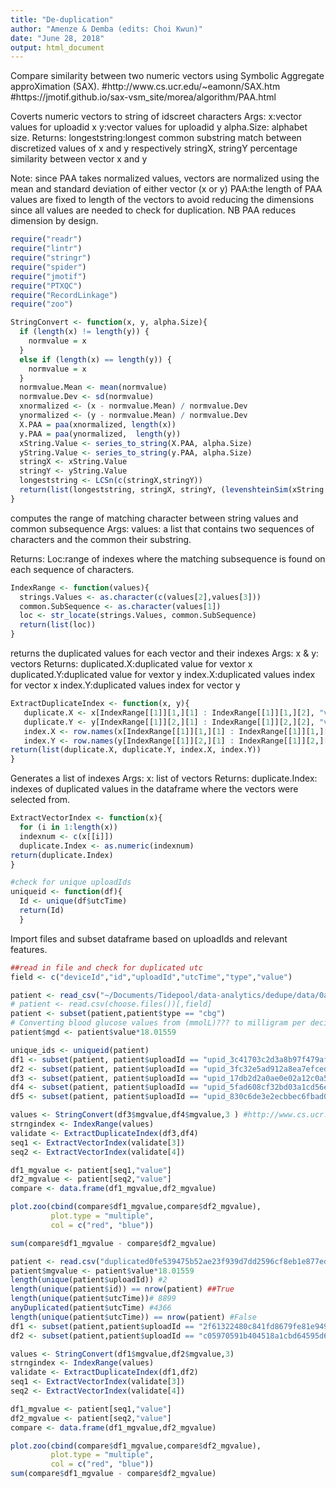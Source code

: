 ```yaml
---
title: "De-duplication"
author: "Amenze & Demba (edits: Choi Kwun)"
date: "June 28, 2018"
output: html_document
---
```


Compare similarity between two numeric vectors using Symbolic Aggregate approXimation (SAX).
#http://www.cs.ucr.edu/~eamonn/SAX.htm
#https://jmotif.github.io/sax-vsm_site/morea/algorithm/PAA.html

Coverts numeric vectors to string of idscreet characters
Args:
    x:vector values for uploadid x 
    y:vector values for uploadid y
    alpha.Size: alphabet size.
Returns:
    longeststring:longest common substring match between discretized values of x and y respectively                  stringX, stringY
    percentage similarity between vector x and y

Note: since PAA takes normalized values, vectors are normalized using the mean and standard deviation of either vector (x or y)
PAA:the length of PAA values are fixed to length of the vectors to avoid reducing the dimensions since all values are needed to check for duplication. NB PAA reduces dimension by design. 
```r
require("readr")
require("lintr")
require("stringr")
require("spider")
require("jmotif")
require("PTXQC")
require("RecordLinkage")
require("zoo")
```

```r
StringConvert <- function(x, y, alpha.Size){
  if (length(x) != length(y)) {
    normvalue = x
  }
  else if (length(x) == length(y)) {
    normvalue = x
  }
  normvalue.Mean <- mean(normvalue)
  normvalue.Dev <- sd(normvalue)
  xnormalized <- (x - normvalue.Mean) / normvalue.Dev
  ynormalized <- (y - normvalue.Mean) / normvalue.Dev
  X.PAA = paa(xnormalized, length(x)) 
  y.PAA = paa(ynormalized,  length(y))
  xString.Value <- series_to_string(X.PAA, alpha.Size)
  yString.Value <- series_to_string(y.PAA, alpha.Size) 
  stringX <- xString.Value
  stringY <- yString.Value
  longeststring <- LCSn(c(stringX,stringY))
  return(list(longeststring, stringX, stringY, (levenshteinSim(xString.Value, yString.Value))))
}
```
computes the range of matching character between string values and common subsequence
  Args:
    values: a list that contains two sequences of characters and the common their substring.

  Returns:
     Loc:range of indexes where the matching subsequence is found on each sequence of characters. 
```r
IndexRange <- function(values){
  strings.Values <- as.character(c(values[2],values[3]))
  common.SubSequence <- as.character(values[1])
  loc <- str_locate(strings.Values, common.SubSequence)
  return(list(loc))
}
```
returns the duplicated values for each vector and their indexes 
  Args:
    x & y: vectors
  Returns:
     duplicated.X:duplicated value for vextor x
     duplicated.Y:duplicated value for vextor y
     index.X:duplicated values index for vector x
     index.Y:duplicated values index for vector y
```r
ExtractDuplicateIndex <- function(x, y){
   duplicate.X <- x[IndexRange[[1]][1,][1] : IndexRange[[1]][1,][2], "value"]
   duplicate.Y <- y[IndexRange[[1]][2,][1] : IndexRange[[1]][2,][2], "value"]
   index.X <- row.names(x[IndexRange[[1]][1,][1] : IndexRange[[1]][1,][2],])
   index.Y <- row.names(y[IndexRange[[1]][2,][1] : IndexRange[[1]][2,][2],])
return(list(duplicate.X, duplicate.Y, index.X, index.Y))
}
```
Generates a list of indexes 
  Args:
    x: list of vectors
  Returns:
    duplicate.Index: indexes of duplicated values in the dataframe where the vectors were selected from.
```r
ExtractVectorIndex <- function(x){
  for (i in 1:length(x))
  indexnum <- c(x[[i]]) 
  duplicate.Index <- as.numeric(indexnum)
return(duplicate.Index)
}
```

```r
#check for unique uploadIds
uniqueid <- function(df){
  Id <- unique(df$utcTime)
  return(Id)
  }
```

Import files and subset dataframe based on uploadIds and relevant features.

```r
##read in file and check for duplicated utc
field <- c("deviceId","id","uploadId","utcTime","type","value")

patient <- read_csv("~/Documents/Tidepool/data-analytics/dedupe/data/0ab293f2e1cc4141cd10bfbd5d51664992b1c63c79ac45e548417154e4ecde43.csv")
# patient <- read.csv(choose.files())[,field]
patient <- subset(patient,patient$type == "cbg")
# Converting blood glucose values from (mmolL)??? to milligram per deciliter (mg/DL)
patient$mgd <- patient$value*18.01559
```

```r
unique_ids <- uniqueid(patient)
df1 <- subset(patient, patient$uploadId == "upid_3c41703c2d3a8b97f479afdb6ccf799f")
df2 <- subset(patient, patient$uploadId == "upid_3fc32e5ad912a8ea7efced9151804bdb")
df3 <- subset(patient, patient$uploadId == "upid_17db2d2a0ae0e02a12c0a5067e5fe85b")
df4 <- subset(patient, patient$uploadId == "upid_5fad608cf32bd03a1cd56e3bb1fdb834")
df5 <- subset(patient, patient$uploadId == "upid_830c6de3e2ecbbec6fbad0cecc64bdf5")
```


```r
values <- StringConvert(df3$mgvalue,df4$mgvalue,3 ) #http://www.cs.ucr.edu/~eamonn/SAX.pdf alphabet size: 5-8 works better. ##3 worked better for this run
strngindex <- IndexRange(values)
validate <- ExtractDuplicateIndex(df3,df4)
seq1 <- ExtractVectorIndex(validate[3])
seq2 <- ExtractVectorIndex(validate[4])

df1_mgvalue <- patient[seq1,"value"]
df2_mgvalue <- patient[seq2,"value"]
compare <- data.frame(df1_mgvalue,df2_mgvalue)

plot.zoo(cbind(compare$df1_mgvalue,compare$df2_mgvalue), 
         plot.type = "multiple", 
         col = c("red", "blue"))

sum(compare$df1_mgvalue - compare$df2_mgvalue)
```


```r
patient <- read.csv("duplicated0fe539475b52ae23f939d7dd2596cf8eb1e877edcea0478f2df73bb98bd5937c.csv")[,field]
patient$mgvalue <- patient$value*18.01559
length(unique(patient$uploadId)) #2
length(unique(patient$id)) == nrow(patient) ##True
length(unique(patient$utcTime))# 8899
anyDuplicated(patient$utcTime) #4366
length(unique(patient$utcTime)) == nrow(patient) #False
df1 <- subset(patient,patient$uploadId == "2f61322480c841fd8679fe81e94930b2")
df2 <- subset(patient,patient$uploadId == "c05970591b404518a1cbd64595d628e5")
```

```r
values <- StringConvert(df1$mgvalue,df2$mgvalue,3)
strngindex <- IndexRange(values)
validate <- ExtractDuplicateIndex(df1,df2)
seq1 <- ExtractVectorIndex(validate[3])
seq2 <- ExtractVectorIndex(validate[4])

df1_mgvalue <- patient[seq1,"value"]
df2_mgvalue <- patient[seq2,"value"]
compare <- data.frame(df1_mgvalue,df2_mgvalue)

plot.zoo(cbind(compare$df1_mgvalue,compare$df2_mgvalue), 
         plot.type = "multiple", 
         col = c("red", "blue"))
sum(compare$df1_mgvalue - compare$df2_mgvalue)
```
